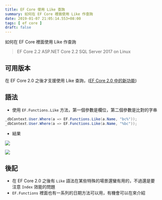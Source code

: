 ```yaml
---
title: EF Core 使用 Like 查詢
summary: 如何在 EF Core 裡面使用 Like 作查詢
date: 2019-01-07 21:05:14.553+08:00
tags: [ ef core ]
draft: false
---
```


如何在 EF Core 裡面使用 Like 作查詢

> EF Core 2.2
> ASP.NET Core 2.2
> SQL Server 2017 on Linux

## 可用版本

在 EF Core 2.0 之後才支援使用 Like 查詢，([EF Core 2.0 中的新功能](https://docs.microsoft.com/zh-tw/ef/core/what-is-new/ef-core-2.0))

## 語法

- 使用 `EF.Functions.Like` 方法，第一個參數是欄位，第二個參數是比對的字串

```csharp
_dbContext.User.Where(a => EF.Functions.Like(a.Name, "bc%"));
_dbContext.User.Where(a => EF.Functions.Like(a.Name, "%bc"));
```

- 結果

![](/static/images/404.webp)

![](/static/images/404.webp)

## 後記

- 在 EF Core 2.0 之後有 `Like` 語法在某些特殊的場景還蠻有用的，不過還是要注意 `Index` 效能的問題
- `EF.Functions` 裡面也有一系列的日期方法可以用，有機會可以在來介紹